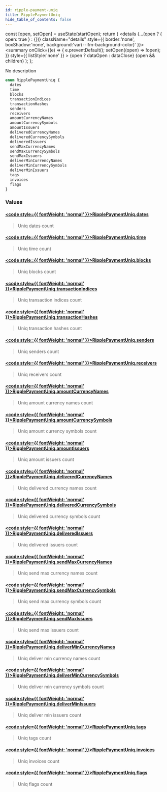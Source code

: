 ```yaml
---
id: ripple-payment-uniq
title: RipplePaymentUniq
hide_table_of_contents: false
---
```







  const [open, setOpen] = useState(startOpen);
  return (
    <details {...(open ? { open: true } : {})} className="details" style={{ border:'none', boxShadow:'none', background:'var(--ifm-background-color)' }}>
      <summary
        onClick={(e) => {
          e.preventDefault();
          setOpen((open) => !open);
        }}
        style={{ listStyle:'none' }}
      >
      {open ? dataOpen : dataClose}
      </summary>
      {open && children}
    </details>
  );
};








No description


```graphql
enum RipplePaymentUniq {
  dates
  time
  blocks
  transactionIndices
  transactionHashes
  senders
  receivers
  amountCurrencyNames
  amountCurrencySymbols
  amountIssuers
  deliveredCurrencyNames
  deliveredCurrencySymbols
  deliveredIssuers
  sendMaxCurrencyNames
  sendMaxCurrencySymbols
  sendMaxIssuers
  deliverMinCurrencyNames
  deliverMinCurrencySymbols
  deliverMinIssuers
  tags
  invoices
  flags
}
```




### Values

#### [<code style={{ fontWeight: 'normal' }}>RipplePaymentUniq.<b>dates</b></code>](#)  
> 
> 
> Uniq dates count
> 

#### [<code style={{ fontWeight: 'normal' }}>RipplePaymentUniq.<b>time</b></code>](#)  
> 
> 
> Uniq time count
> 

#### [<code style={{ fontWeight: 'normal' }}>RipplePaymentUniq.<b>blocks</b></code>](#)  
> 
> 
> Uniq blocks count
> 

#### [<code style={{ fontWeight: 'normal' }}>RipplePaymentUniq.<b>transactionIndices</b></code>](#)  
> 
> 
> Uniq transaction indices count
> 

#### [<code style={{ fontWeight: 'normal' }}>RipplePaymentUniq.<b>transactionHashes</b></code>](#)  
> 
> 
> Uniq transaction hashes count
> 

#### [<code style={{ fontWeight: 'normal' }}>RipplePaymentUniq.<b>senders</b></code>](#)  
> 
> 
> Uniq senders count
> 

#### [<code style={{ fontWeight: 'normal' }}>RipplePaymentUniq.<b>receivers</b></code>](#)  
> 
> 
> Uniq receivers count
> 

#### [<code style={{ fontWeight: 'normal' }}>RipplePaymentUniq.<b>amountCurrencyNames</b></code>](#)  
> 
> 
> Uniq amount currency names count
> 

#### [<code style={{ fontWeight: 'normal' }}>RipplePaymentUniq.<b>amountCurrencySymbols</b></code>](#)  
> 
> 
> Uniq amount currency symbols count
> 

#### [<code style={{ fontWeight: 'normal' }}>RipplePaymentUniq.<b>amountIssuers</b></code>](#)  
> 
> 
> Uniq amount issuers count
> 

#### [<code style={{ fontWeight: 'normal' }}>RipplePaymentUniq.<b>deliveredCurrencyNames</b></code>](#)  
> 
> 
> Uniq delivered currency names count
> 

#### [<code style={{ fontWeight: 'normal' }}>RipplePaymentUniq.<b>deliveredCurrencySymbols</b></code>](#)  
> 
> 
> Uniq delivered currency symbols count
> 

#### [<code style={{ fontWeight: 'normal' }}>RipplePaymentUniq.<b>deliveredIssuers</b></code>](#)  
> 
> 
> Uniq delivered issuers count
> 

#### [<code style={{ fontWeight: 'normal' }}>RipplePaymentUniq.<b>sendMaxCurrencyNames</b></code>](#)  
> 
> 
> Uniq send max currency names count
> 

#### [<code style={{ fontWeight: 'normal' }}>RipplePaymentUniq.<b>sendMaxCurrencySymbols</b></code>](#)  
> 
> 
> Uniq send max currency symbols count
> 

#### [<code style={{ fontWeight: 'normal' }}>RipplePaymentUniq.<b>sendMaxIssuers</b></code>](#)  
> 
> 
> Uniq send max issuers count
> 

#### [<code style={{ fontWeight: 'normal' }}>RipplePaymentUniq.<b>deliverMinCurrencyNames</b></code>](#)  
> 
> 
> Uniq deliver min currency names count
> 

#### [<code style={{ fontWeight: 'normal' }}>RipplePaymentUniq.<b>deliverMinCurrencySymbols</b></code>](#)  
> 
> 
> Uniq deliver min currency symbols count
> 

#### [<code style={{ fontWeight: 'normal' }}>RipplePaymentUniq.<b>deliverMinIssuers</b></code>](#)  
> 
> 
> Uniq deliver min issuers count
> 

#### [<code style={{ fontWeight: 'normal' }}>RipplePaymentUniq.<b>tags</b></code>](#)  
> 
> 
> Uniq tags count
> 

#### [<code style={{ fontWeight: 'normal' }}>RipplePaymentUniq.<b>invoices</b></code>](#)  
> 
> 
> Uniq invoices count
> 

#### [<code style={{ fontWeight: 'normal' }}>RipplePaymentUniq.<b>flags</b></code>](#)  
> 
> 
> Uniq flags count
> 



